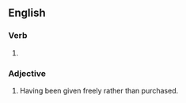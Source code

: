 ==English==

===Verb===
{{head|en|verb form}}

# {{en-past of|donate}}

===Adjective===
{{en-adj|-}}

# Having been given freely rather than purchased.